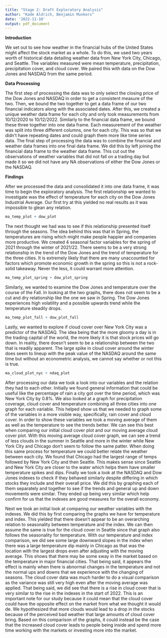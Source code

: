 ```yaml
---
title: "Stage 2: Draft Exploratory Analysis"
author: "Kade Aldrich, Benjamin Munkers"
date: '2022-11-10'
output: pdf_document
---
```


**Introduction**

We set out to see how weather in the financial hubs of the United States might affect the stock market as a whole. To do this, we used two years worth of historical data detailing weather data from New York City, Chicago, and Seattle. The variables measured were mean temperature, precipitation, precipitation cover, and cloud cover. We paired this with data on the Dow Jones and NASDAQ from the same period. 

**Data Processing**

The first step of processing the data was to only select the closing price of the Dow Jones and NASDAQ in order to get a consistent measure of the two. Then, we bound the two together to get a data frame of our two financial indicators along with the associated dates. After this, we created a unique weather data frame for each city and only took measurements from 10/12/2020 to 10/12/2022. Similarly to the financial data frame, we bound these three together into one data frame. Each measurement of the weather was split into three different columns, one for each city. This was so that we didn't have repeating dates and could graph them more like time series data. The final step of processing the data was to combine the financial and weather data frames into one final data frame. We did this by left joining the financial data frame to the weather data frame. This cut out the observations of weather variables that did not fall on a trading day but made it so we did not have any NA observations of either the Dow Jones or the NASDAQ. 

**Findings**

After we processed the data and consolidated it into one data frame, it was time to begin the exploratory analysis. The first relationship we wanted to investigate was the effect of temperature for each city on the Dow Jones Industrial Average. Our first try at this yielded no real results as it was impossible to glean any relation.

```r
ma_temp_plot + dow_plot
```

The next thought we had was to see if this relationship presented itself through the seasons. The idea behind this was that in Spring, the temperatures are rising which might make people happier and companies more productive. We created 4 seasonal factor variables for the spring of 2021 through the winter of 2021/22. There seems to be a very strong relationship in the trend of the Dow Jones and the trend of temperature for the three cities. It is extremely likely that there are many unaccounted for factors which promote economic growth in the spring so this is not a rock-solid takeaway. Never the less, it could warrant more attention.

```r
ma_temp_plot_spring + dow_plot_spring
```

Similarly, we wanted to examine the Dow Jones and temperature over the course of the Fall. In looking at the two graphs, there does not seem to be a cut and dry relationship like the one we saw in Spring. The Dow Jones experiences high volatility and a possible upwards trend while the temperature steadily drops. 

```r
ma_temp_plot_fall + dow_plot_fall
```

Lastly, we wanted to explore if cloud cover over New York City was a predictor of the NASDAQ. The idea being that the more gloomy a day is in the trading capital of the world, the more likely it is that stock prices will go down. In reality, there doesn't seem to be a relationship between the two that is readily apparent. The large spike in cloud cover around the winter does seem to lineup with the peak value of the NASDAQ around the same time but without an econometric analysis, we cannot say whether or not this is true. 

```r
ma_cloud_plot_nyc + ndaq_plot
```

After processing our data we took a look into our variables and the relation they had to each other. Initially we found general information that could be useful like the percentage of rain a city got over the time period, which was New York City by 0.8%. We also looked at a graph for precipitation coverage, cloud cover and temperature combining all three cities into one graph for each variable. This helped show us that we needed to graph some of the variables in a more visible way, specifically, rain cover and cloud cover. In order to show these variables we took a moving average of them as well as the temperature to see the trends better. We can see this best when comparing our initial cloud cover plot and our moving average cloud cover plot. With this moving average cloud cover graph, we can see a trend of less clouds in the summer in Seattle and more in the winter while New York City and Chicago don't seem to follow the same patter. When doing this same process for temperature we could better relate the weather between each city. We found that Chicago had the largest range of temps followed by New York City and then Seattle. This makes sense since Seattle and New York City are closer to the water which helps them have smaller temperature spikes and dips. Finally we took a look at the NASDAQ and Dow Jones indexes to check if they behaved similarly despite differing in which stocks they include and their overall price. We did this by graphing each of them separately and together to see if the trends and general up and down movements were similar. They ended up being very similar which help confirm for us that the indexes are good measures for the overall economy.

Next we took an initial look at comparing our weather variables with the indexes. We did this by first comparing the graphs we have for temperature and index. This yielded that there doesn't appear to be an overarching relation to seasonality between temperature and the index. We can then assume the same is true for the cloud cover in Seattle since that graph also follows the seasonality for temperature. With our temperature and index comparison, we did see some large downward slopes in the index when there was a large temperature dip mainly in Chicago as that was the location with the largest drops even after adjusting with the moving average. This shows that there may be some sway in the market based on the temperature in major financial cities. That being said, it appears the effect is mainly when there is abnormal changes in the temperature and not the normal ups and downs that we experience with the changing of seasons. The cloud cover data was much harder to do a visual comparison as the variance was still very high even after the moving average was applied. That being said, we did see that there is a rise in cloud cover that is very similar to the rise in the indexes in the start of 2022. This is an important note for our study because it could mean that the cloud cover could have the opposite effect on the market from what we thought it would de. We hypothesized that more clouds would lead to a drop in the stocks because of the perceived bad weather that large amounts of cloud cover bring. Based on this comparison of the graphs, it could instead be the case that the increased cloud cover leads to people being inside and spend more time working with the markets or investing more into the market. 